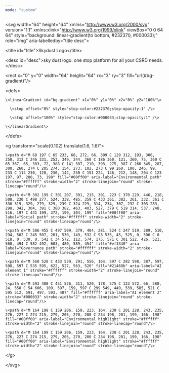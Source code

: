 ```yaml
---
mode: "custom"
---
```


\<svg width="64" height="64" xmlns="http://www.w3.org/2000/svg" version="1.1" xmlns:xlink="http://www.w3.org/1999/xlink" viewBox="0 0 64 64" style="background: linear-gradient(to bottom, #232370, #000033);" role="img" aria-labelledby="title desc"\>

  \<title id="title"\>Skydust Logo\</title\>

  \<desc id="desc"\>sky dust logo. one stop platform for all your CSRD needs.\</desc\>

  \<rect x="0" y="0" width="64" height="64" rx="3" ry="3" fill="url(#bg-gradient)"/\>

  \<defs\>

    \<linearGradient id="bg-gradient" x1="0%" y1="0%" x2="0%" y2="100%"\>

      \<stop offset="0%" style="stop-color:#232370;stop-opacity:1" /\>

      \<stop offset="100%" style="stop-color:#000033;stop-opacity:1" /\>

    \</linearGradient\>

  \</defs\>

  \<g transform="scale(0.102) translate(1.6, 1.6)"\>

    \<path d="M 68 197 C 65 233, 68, 272, 66, 309 C 129 312, 193, 306, 250, 312 C 246 331, 253, 349, 244, 360 C 186 360, 131, 360, 75, 360 C 65 367, 65, 383, 72, 388 C 141 387, 210, 393, 275, 387 C 266 345, 287, 300, 260, 274 C 205 274, 154, 273, 102, 273 C 99 260, 100, 246, 99, 233 C 114 230, 128, 230, 142, 230 C 151 224, 146, 212, 148, 204 C 123 197, 97, 200, 73, 198" fill="#00ff00" aria-label="Environmental path" stroke="#ffffff" stroke-width="2" stroke-linejoin="round" stroke-linecap="round"/\>

    \<path d="M 302 199 C 301 207, 301, 215, 301, 223 C 370 229, 446, 218, 508, 230 C 498 277, 524, 338, 485, 359 C 433 361, 382, 361, 332, 361 C 330 319, 329, 279, 329, 239 C 324 229, 314, 234, 307, 232 C 303 283, 298, 342, 304, 391 C 380 382, 463, 403, 527, 379 C 519 314, 537, 248, 516, 197 C 441 199, 372, 199, 304, 199" fill="#00ff00" aria-label="Social path" stroke="#ffffff" stroke-width="2" stroke-linejoin="round" stroke-linecap="round"/\>

    \<path d="M 586 455 C 497 509, 379, 484, 281, 524 C 247 519, 289, 510, 294, 502 C 245 507, 201, 530, 149, 532 C 93 535, 45, 525, 0, 506 C 0 518, 0, 530, 0, 542 C 34 572, 112, 574, 175, 571 C 301 522, 426, 521, 560, 494 C 582 492, 603, 480, 589, 454" fill="#ef3340" aria-label="Governance path" stroke="#ffffff" stroke-width="2" stroke-linejoin="round" stroke-linecap="round"/\>

    \<path d="M 560 528 C 433 539, 291, 556, 164, 597 C 282 598, 387, 597, 508, 597 C 535 595, 622, 527, 563, 520" fill="#21468b" aria-label="AI element 1" stroke="#ffffff" stroke-width="2" stroke-linejoin="round" stroke-linecap="round"/\>

    \<path d="M 593 488 C 451 526, 311, 520, 178, 575 C 123 572, 66, 580, 24, 558 C 54 606, 109, 597, 159, 597 C 299 549, 449, 539, 585, 521 C 595 512, 591, 497, 593, 487" fill="#ffffff" aria-label="AI element 2" stroke="#000033" stroke-width="2" stroke-linejoin="round" stroke-linecap="round"/\>

    \<path d="M 164 199 C 159 206, 159, 223, 164, 230 C 201 228, 243, 235, 276, 227 C 274 215, 279, 205, 270, 200 C 234 198, 201, 199, 166, 198" fill="#00ff00" aria-label="Environmental highlight" stroke="#ffffff" stroke-width="2" stroke-linejoin="round" stroke-linecap="round"/\>

    \<path d="M 164 199 C 159 206, 159, 223, 164, 230 C 201 228, 243, 235, 276, 227 C 274 215, 279, 205, 270, 200 C 234 198, 201, 199, 166, 198" fill="#00ff00" aria-label="Environmental highlight" stroke="#ffffff" stroke-width="2" stroke-linejoin="round" stroke-linecap="round"/\>

  \</g\>

\</svg\>
